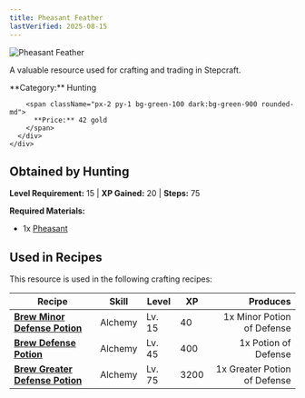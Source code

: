 ```yaml
---
title: Pheasant Feather
lastVerified: 2025-08-15
---
```


<div className="flex items-start gap-6 mb-8">
  <div className="flex-shrink-0">
    <img src="/assets/resources/hunting/bird_t2_02.png" alt="Pheasant Feather" className="w-24 h-24 border rounded-lg" />
  </div>
  <div className="flex-1">
    <div className="space-y-2">
      <p className="text-lg text-muted-foreground">A valuable resource used for crafting and trading in Stepcraft.</p>
      <div className="flex flex-wrap gap-4 text-sm">
        <span className="px-2 py-1 bg-blue-100 dark:bg-blue-900 rounded-md">
          **Category:** Hunting
        </span>
        
        <span className="px-2 py-1 bg-green-100 dark:bg-green-900 rounded-md">
          **Price:** 42 gold
        </span>
      </div>
    </div>
  </div>
</div>



## Obtained by Hunting

**Level Requirement:** 15 | **XP Gained:** 20 | **Steps:** 75

**Required Materials:**
- 1x [Pheasant](/docs/resources/individual/bird_2)

## Used in Recipes

This resource is used in the following crafting recipes:

| Recipe | Skill | Level | XP | Produces |
|--------|-------|-------|----|---------:|
| **[Brew Minor Defense Potion](/docs/items/individual/minor_defense_potion)** | Alchemy | Lv. 15 | 40 | 1x Minor Potion of Defense |
| **[Brew Defense Potion](/docs/items/individual/defensepotion)** | Alchemy | Lv. 45 | 400 | 1x Potion of Defense |
| **[Brew Greater Defense Potion](/docs/items/individual/greater_defense_potion)** | Alchemy | Lv. 75 | 3200 | 1x Greater Potion of Defense |
